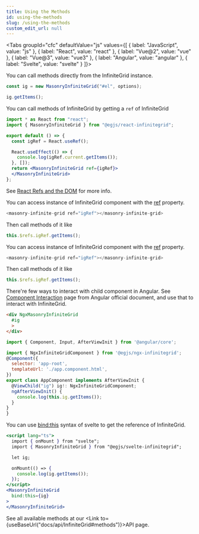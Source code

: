 ```yaml
---
title: Using the Methods
id: using-the-methods
slug: /using-the-methods
custom_edit_url: null
---
```



<Tabs
  groupId="cfc"
  defaultValue="js"
  values={[
    { label: "JavaScript", value: "js" },
    { label: "React", value: "react" },
    { label: "Vue@2", value: "vue" },
    { label: "Vue@3", value: "vue3" },
    { label: "Angular", value: "angular" },
    { label: "Svelte", value: "svelte" }
  ]}>
  <TabItem value="js">

You can call methods directly from the InfiniteGrid instance.

```js
const ig = new MasonryInfiniteGrid("#el", options);

ig.getItems();
```

  </TabItem>
  <TabItem value="react">

You can call methods of InfiniteGrid by getting a `ref` of InfiniteGrid

```jsx
import * as React from "react";
import { MasonryInfiniteGrid } from "@egjs/react-infinitegrid";

export default () => {
  const igRef = React.useRef();

  React.useEffect(() => {
    console.log(igRef.current.getItems());
  }, []);
  return <MasonryInfiniteGrid ref={igRef}>
  </MasonryInfiniteGrid>
};
```

See [React Refs and the DOM](https://reactjs.org/docs/refs-and-the-dom.html) for more info.

  </TabItem>
  <TabItem value="vue">

You can access instance of InfiniteGrid component with the [ref](https://vuejs.org/v2/guide/components-edge-cases.html#Accessing-Child-Component-Instances-amp-Child-Elements) property.

```js
<masonry-infinite-grid ref="igRef"></masonry-infinite-grid>
```

Then call methods of it like
```js
this.$refs.igRef.getItems();
```

  </TabItem>
  <TabItem value="vue3">

You can access instance of InfiniteGrid component with the [ref](https://vuejs.org/v2/guide/components-edge-cases.html#Accessing-Child-Component-Instances-amp-Child-Elements) property.

```js
<masonry-infinite-grid ref="igRef"></masonry-infinite-grid>
```

Then call methods of it like
```js
this.$refs.igRef.getItems();
```

  </TabItem>
  <TabItem value="angular">

There're few ways to interact with child component in Angular.
See [Component Interaction](https://angular.io/guide/component-interaction#parent-interacts-with-child-via-local-variable) page from Angular official document, and use that to interact with InfiniteGrid.

```html title="app.component.html"
<div NgxMasonryInfiniteGrid
  #ig
  >
</div>
```

```js title="app.component.ts"
import { Component, Input, AfterViewInit } from '@angular/core';

import { NgxInfiniteGridComponent } from '@egjs/ngx-infinitegrid';
@Component({
  selector: 'app-root',
  templateUrl: './app.component.html',
})
export class AppComponent implements AfterViewInit {
  @ViewChild("ig") ig!: NgxInfiniteGridComponent;
  ngAfterViewInit() {
    console.log(this.ig.getItems());
  }
}
}
```

  </TabItem>
  <TabItem value="svelte">

You can use [bind:this](https://svelte.dev/tutorial/bind-this) syntax of svelte to get the reference of InfiniteGrid.

```jsx
<script lang="ts">
  import { onMount } from "svelte";
  import { MasonryInfiniteGrid } from "@egjs/svelte-infinitegrid";

  let ig;

  onMount(() => {
    console.log(ig.getItems());
  });
</script>
<MasonryInfiniteGrid
  bind:this={ig}
>
</MasonryInfiniteGrid>
```

  </TabItem>
</Tabs>

See all available methods at our <Link to={useBaseUrl("docs/api/InfiniteGrid#methods")}>API</Link> page.
